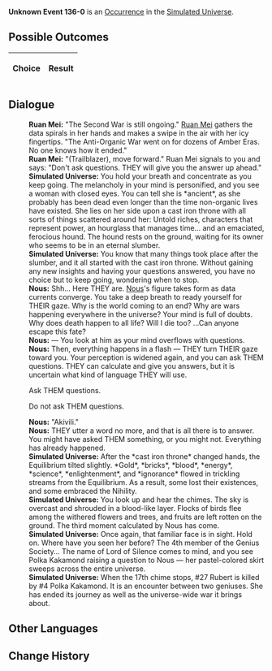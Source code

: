 {{Simulated Universe Event Infobox
|title         = Unknown Event 136-0
|image         = undefined.png
|type          =
|domains_su    = 
|domains_ext   = 
|domains_swarm = 
|domains_gng   = 
|requirements  =
|prev          = 
|next          = 
|indexRewards  =
|characters    = Ruan Mei;Nous
}}
'''Unknown Event 136-0''' is an [[Simulated Universe/Occurrence|Occurrence]] in the [[Simulated Universe]].

==Possible Outcomes==
{| class="article-table"
!Choice
!Result

|}

<!--
==Gameplay Notes==

-->
==Dialogue==
{{Dialogue Start}}
:'''Ruan Mei:''' "The Second War is still ongoing." [[Ruan Mei]] gathers the data spirals in her hands and makes a swipe in the air with her icy fingertips. "The Anti-Organic War went on for dozens of Amber Eras. No one knows how it ended."
:'''Ruan Mei:''' "(Trailblazer), move forward." Ruan Mei signals to you and says: "Don't ask questions. THEY will give you the answer up ahead."
:'''Simulated Universe:''' You hold your breath and concentrate as you keep going. The melancholy in your mind is personified, and you see a woman with closed eyes. You can tell she is *ancient*, as she probably has been dead even longer than the time non-organic lives have existed. She lies on her side upon a cast iron throne with all sorts of things scattered around her: Untold riches, characters that represent power, an hourglass that manages time... and an emaciated, ferocious hound. The hound rests on the ground, waiting for its owner who seems to be in an eternal slumber.
:'''Simulated Universe:''' You know that many things took place after the slumber, and it all started with the cast iron throne. Without gaining any new insights and having your questions answered, you have no choice but to keep going, wondering when to stop.
:'''Nous:''' Shh... Here THEY are. [[Nous]]'s figure takes form as data currents converge. You take a deep breath to ready yourself for THEIR gaze. Why is the world coming to an end? Why are wars happening everywhere in the universe? Your mind is full of doubts. Why does death happen to all life? Will I die too? ...Can anyone escape this fate?
:'''Nous:''' &mdash; You look at him as your mind overflows with questions.
:'''Nous:''' Then, everything happens in a flash &mdash; THEY turn THEIR gaze toward you. Your perception is widened again, and you can ask THEM questions. THEY can calculate and give you answers, but it is uncertain what kind of language THEY will use.
:{{DIcon|Arrow}} Ask THEM questions.
:{{DIcon|Arrow}} Do not ask THEM questions.
:'''Nous:''' "Akivili."
:'''Nous:''' THEY utter a word no more, and that is all there is to answer. You might have asked THEM something, or you might not. Everything has already happened.
:'''Simulated Universe:''' After the *cast iron throne* changed hands, the Equilibrium tilted slightly. *Gold*, *bricks*, *blood*, *energy*, *science*, *enlightenment*, and *ignorance* flowed in trickling streams from the Equilibrium. As a result, some lost their existences, and some embraced the Nihility.
:'''Simulated Universe:''' You look up and hear the chimes. The sky is overcast and shrouded in a blood-like layer. Flocks of birds flee among the withered flowers and trees, and fruits are left rotten on the ground. The third moment calculated by Nous has come.
:'''Simulated Universe:''' Once again, that familiar face is in sight. Hold on. Where have you seen her before? The 4th member of the Genius Society... The name of Lord of Silence comes to mind, and you see Polka Kakamond raising a question to Nous &mdash; her pastel-colored skirt sweeps across the entire universe.
:'''Simulated Universe:''' When the 17th chime stops, #27 Rubert is killed by #4 Polka Kakamond. It is an encounter between two geniuses. She has ended its journey as well as the universe-wide war it brings about.
{{Dialogue End}}

==Other Languages==
{{Other Languages
|en   = 
|zhs  = 
|zht  = 
|ja   = 
|ko   = 
|es   = 
|fr   = 
|ru   = 
|th   = 
|vi   = 
|de   = 
|id   = 
|pt   = 
}}

==Change History==
{{Change History|<!--unknown-->}}
